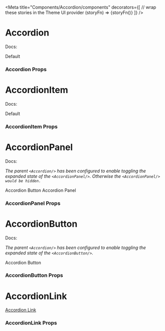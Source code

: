 


<Meta
  title="Components/Accordion/components"
  decorators={[
    // wrap these stories in the Theme UI provider
    (storyFn) => <ThemeUIRenderer>{storyFn()}</ThemeUIRenderer>
  ]}
/>

# Accordion

Docs: <ExternalLibraryLink title="Reach UI - Accordion" href="https://reacttraining.com/reach-ui/accordion#accordion-1"/>

<Preview>
  <Story name="Accordion">
    <Accordion>Default</Accordion>
  </Story>
</Preview>

### Accordion Props

<ComponentSupport themeUi={false}/>

<Props of={Accordion} />

# AccordionItem

Docs: <ExternalLibraryLink title="Reach UI - AccordionItem" href="https://reacttraining.com/reach-ui/accordion#accordionitem"/>

<Preview>
  <Story name="AccordionItem">
    <AccordionItem>Default</AccordionItem>
  </Story>
</Preview>

### AccordionItem Props

<ComponentSupport themeUi={false}/>

<Props of={AccordionItem} />

# AccordionPanel

Docs: <ExternalLibraryLink title="Reach UI - AccordionButton" href="https://reacttraining.com/reach-ui/accordion#accordionbutton"/>

*The parent `<Accordion/>` has been configured to enable toggling the expanded state of the `<AccordionPanel/>`. Otherwise the `<AccordionPanel/> would be hidden.`*

<Preview>
  <Story name="AccordionPanel">
    <Accordion defaultIndex={0} collapsible>
      <AccordionItem>
        <AccordionButton>Accordion Button</AccordionButton>
        <AccordionPanel>Accordion Panel</AccordionPanel>
      </AccordionItem>
    </Accordion>
  </Story>
</Preview>

### AccordionPanel Props

<ComponentSupport themeUi={false}/>

<Props of={AccordionPanel} />

# AccordionButton

Docs: <ExternalLibraryLink title="Reach UI - AccordionButton" href="https://reacttraining.com/reach-ui/accordion#accordionbutton"/>

*The parent `<Accordion/>` has been configured to enable toggling the expanded state of the `<AccordionButton/>`.*

<Preview>
  <Story name="AccordionButton">
    <Accordion collapsible={true} defaultIndex={null}>
      <AccordionItem>
        <AccordionButton>Accordion Button</AccordionButton>
      </AccordionItem>
    </Accordion>
  </Story>
</Preview>

### AccordionButton Props

<ComponentSupport themeUi={false}/>

<Props of={AccordionButton} />

# AccordionLink

<Preview>
  <Story name="AccordionLink">
    <AccordionLink>
      <a href="#">Accordion Link</a>
    </AccordionLink>
  </Story>
</Preview>

### AccordionLink Props

<ComponentSupport themeUi={true}/>

<Props of={AccordionLink} />
